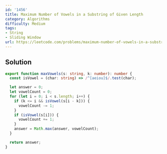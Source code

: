 ```yaml
---
id: '1456'
title: Maximum Number of Vowels in a Substring of Given Length
category: Algorithms
difficulty: Medium
tags:
- String
- Sliding Window
url: https://leetcode.com/problems/maximum-number-of-vowels-in-a-substring-of-given-length
---
```


## Solution

```typescript filename="solution.ts" copy
export function maxVowels(s: string, k: number): number {
  const isVowel = (char: string) => /^[aeiou]$/.test(char);

  let answer = 0;
  let vowelCount = 0;
  for (let i = 0; i < s.length; i++) {
    if (k <= i && isVowel(s[i - k])) {
      vowelCount -= 1;
    }
    if (isVowel(s[i])) {
      vowelCount += 1;
    }
    answer = Math.max(answer, vowelCount);
  }

  return answer;
}
```

